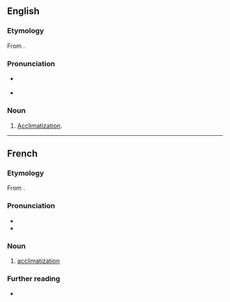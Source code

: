 ==English==

===Etymology===
From {{etyl|fr|en}} {{m|fr|acclimatation}}.

===Pronunciation===
* {{a|US}} {{IPA|en|/æklɪˈmeɪʃən/}}
* {{rhymes|en|eɪʃən}}

===Noun===
{{en-noun|~}}

# {{lb|en|rare}} [[acclimatization|Acclimatization]].

----

==French==

===Etymology===
From {{m|fr|acclimater}}.

===Pronunciation===
* {{fr-IPA}}
* {{audio|fr|Fr-acclimatation.ogg|Audio}}

===Noun===
{{fr-noun|f}}

# [[acclimatization]]

===Further reading===
* {{R:TLFi}}
